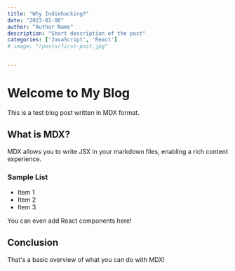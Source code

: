 ```yaml
---
title: "Why Indiehacking?"
date: "2023-01-06"
author: "Author Name"
description: "Short description of the post"
categories: ['JavaScript', 'React']
# image: "/posts/first-post.jpg"


---
```


# Welcome to My Blog

This is a test blog post written in MDX format.

## What is MDX?

MDX allows you to write JSX in your markdown files, enabling a rich content experience.

### Sample List

- Item 1
- Item 2
- Item 3

You can even add React components here!


## Conclusion

That's a basic overview of what you can do with MDX!

